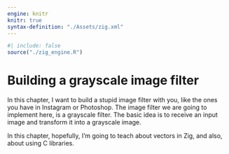 ```yaml
---
engine: knitr
knitr: true
syntax-definition: "./Assets/zig.xml"
---
```


```r
#| include: false
source("./zig_engine.R")
```


# Building a grayscale image filter

In this chapter, I want to build a stupid image filter with you, like the ones you have in Instagram or Photoshop.
The image filter we are going to implement here, is a grayscale filter. The basic idea is to
receive an input image and transform it into a grayscale image.

In this chapter, hopefully, I'm going to teach about vectors in Zig, and also,
about using C libraries.


